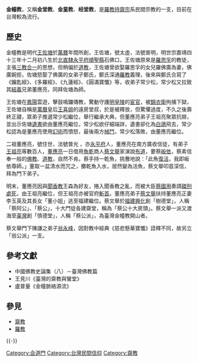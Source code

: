{{Refimprove|time=2018-08-21T09:10:32+00:00}} 
{{No footnotes|time=2018-08-21T09:10:32+00:00}}  
'''金幢教'''，又稱'''金堂教'''、'''金童教'''、'''经堂教'''，是[[羅教|羅教]][[持齋宗|持齋宗]]系民間宗教的一支，目前在台灣較為流行。

== 歷史 ==
金幢教是明代[[王佐塘|王佐塘]]於[[萬曆|萬曆]]年間所創，王佐塘，號太虛，法號普明，明世宗嘉靖四十三年十二月初八生於[[北直隸|北直隸]][[永平府|永平府]][[順聖縣|順聖縣]]石佛口，王佐塘原來是[[羅思孚|羅思孚]]的教徒，主張[[三教合一|三教合一]]的思想，但稍偏於[[道教|道教]]，王佐塘曾欲娶羅思孚的女兒羅佛廣為妻，佛廣婉拒，佐塘怒娶了佛廣的女弟子鄭氏，鄭氏深通[[羅教|羅教]]義理，後來與鄭氏合寫了《鑰匙經》、《多羅經》、《九蓮經》、《圓滿寶懺》等，收弟子常少松，常少松又拉致其[[結義|結義]]兄弟董應亮，同拜佐塘為師。

王佐塘在[[鳳陽|鳳陽]]雲遊，擊鼓鳴鑼傳教，驚動守護[[明皇陵|明皇陵]]的[[宦官|宦官]]，被[[錦衣衛|錦衣衛]]拘捕下獄，王佐塘自稱是[[萬曆|萬曆]]皇后[[孝端顯皇后|王喜姐]]的遠房堂叔，於是被釋放，但驚懼過度，不久之後壽終正寢，眾弟子推選常少松繼位，舉行繼承大典，但董應亮弟子王祖亮聚眾抗辯，並出示佐塘[[遺書|遺書]]欲由董應亮繼位，常少松欲仔細端詳，遺書卻化為[[白鴿|白鴿]]飛去，常少松認為是董應亮使用[[幻術|幻術]]而憤怒，最後兩方[[械鬥|械鬥]]，常少松落敗，由董應亮繼位。

二祖董應亮，號住世，法號普光 ，亦[[永平府|永平府]]人，董應亮在南方廣收信徒，有弟子[[王祖亮|王祖亮]]等數百人，[[董應亮|董應亮]]一日借用[[魚乾|魚乾]]商人[[蔡文舉|蔡文舉]]家演說[[布道|布道]]，要蔡[[皈依|皈依]]，蔡素信奉一般的[[佛教|佛教]]、[[道教|道教]]，自然不肯。蔡手持一乾魚，挑釁地說：「此魚[[復活|復活]]，我即皈依尊師。」董取一盆清水而咒之，擲乾魚入水，居然變為活魚，蔡文舉叩首深信，拜為門下弟子。

明末，董應亮因與[[聞香教|聞香教]]王森為好友，捲入聞香教之亂，而被大臣[[蔡國用|蔡國用]]奏請[[磔刑|磔刑]][[處死|處死]]，由王祖亮繼位，但王祖亮亦被官府[[斬首|斬首]]。董應亮弟子[[蔡文舉|蔡文舉]]扶持董應亮正妻李玉英及其長女「董小姐」逃至福建繼位。蔡文舉於[[福建省|福建]][[莆田市|興化]]創「樹德堂」，人稱「蔡阿公」、「蔡公」，十大門徒各建齋堂，稱為「蔡公十大房頭」。蔡文舉一派又渡海至[[臺灣|臺灣]]創「慎德堂」，人稱「蔡公派」，為臺灣金幢教開山者。

蔡文舉門下陳謙之弟子[[翁永峰|翁永峰]]，因對教中經典《慈悲懸華寶懺》詮釋不同，故另立「翁公派」一支。

== 參考文獻 ==
*中國佛教史論集（八）－臺灣佛教篇
*王見川《臺灣的齋教與鸞堂》
*盧普量《金幢脈絡源流》

== 參見 ==
*[[齋教|齋教]]
*[[羅教|羅教]]

{{-}}
{{中國祕密宗教}}

{{DEFAULTSORT:Jīn chuáng jiào}}
[[Category:会道門|Category:会道門]]
[[Category:台灣民間信仰|Category:台灣民間信仰]]
[[Category:齋教|Category:齋教]]